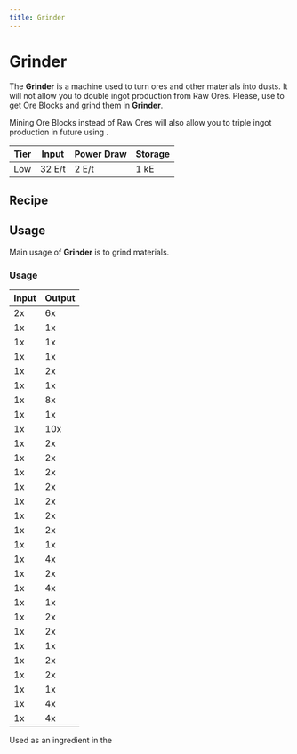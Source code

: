 ```yaml
---
title: Grinder
---
```


<ItemImage file="grinder" alt="Grinder" size="200" />

# Grinder

The **Grinder** is a machine used to turn ores and other materials into dusts. It will not allow you to double ingot production from Raw Ores. 
Please, use <McItem slug="techreborn:rock_cutter" /> to get Ore Blocks and grind them in **Grinder**.

Mining Ore Blocks instead of Raw Ores will also allow you to triple ingot production in future using <McItem slug="techreborn:industrial_grinder" />.


| Tier | Input   | Power Draw | Storage |
|------|---------|------------|---------|
| Low  | 32 E/t  | 2 E/t      | 1 kE    |


## Recipe

<CraftingTable recipe=" input minecraft:flint minecraft:flint minecraft:flint input minecraft:cobblestone techreborn:basic_machine_frame minecraft:cobblestone input air techreborn:electronic_circuit air output techreborn:grinder "/>

## Usage

Main usage of **Grinder** is to grind materials.

### Usage

| Input | Output |
|-------|--------|
| 2x <McItem slug="minecraft:bone"/> | 6x <McItem slug="minecraft:bone_meal"/> |
| 1x <McItem slug="minecraft:cobblestone"/> | 1x <McItem slug="minecraft:gravel"/> |
| 1x <McItem slug="minecraft:gravel"/> | 1x <McItem slug="minecraft:sand"/> |
| 1x <McItem slug="minecraft:netherrack"/> | 1x <McItem slug="techreborn:netherrack_dust"/> |
| 1x <McItem slug="minecraft:coal_ore"/> | 2x <McItem slug="minecraft:coal" /> |
| 1x <McItem slug="minecraft:diamond_ore"/> | 1x <McItem slug="minecraft:diamond"/> |
| 1x <McItem slug="minecraft:redstone_ore"/> | 8x <McItem slug="minecraft:redstone"/> |
| 1x <McItem slug="minecraft:emerald_ore"/> | 1x <McItem slug="minecraft:emerald"/> |
| 1x <McItem slug="minecraft:lapis_lazuli_ore"/> | 10x <McItem slug="minecraft:lapis_lazuli"/> |
| 1x <McItem slug="minecraft:iron_ore"/> | 2x <McItem slug="minecraft:raw_iron"/> |
| 1x <McItem slug="minecraft:gold_ore"/> | 2x <McItem slug="minecraft:raw_gold"/> |
| 1x <McItem slug="techreborn:bauxite_ore"/> | 2x <McItem slug="techreborn:bauxite_dust"/> |
| 1x <McItem slug="techreborn:galena_ore"/> | 2x <McItem slug="techreborn:galena_dust"/> |
| 1x <McItem slug="techreborn:lead_ore"/> | 2x <McItem slug="techreborn:raw_lead"/> |
| 1x <McItem slug="techreborn:silver_ore"/> | 2x <McItem slug="techreborn:raw_silver"/> |
| 1x <McItem slug="techreborn:tin_ore"/> | 2x <McItem slug="techreborn:raw_tin"/> |
| 1x <McItem slug="minecraft:charcoal"/> | 1x <McItem slug="techreborn:charcoal_dust"/> |
| 1x <McItem slug="minecraft:obsidian"/> | 4x <McItem slug="techreborn:obsidian_dust"/> |
| 1x <McItem slug="minecraft:andesite"/> | 2x <McItem slug="techreborn:andesite_dust"/> |
| 1x <McItem slug="minecraft:blaze_rod"/> | 4x <McItem slug="minecraft:blaze_powder"/> |
| 1x <McItem slug="minecraft:diorite"/> | 1x <McItem slug="techreborn:diorite_dust"/> |
| 1x <McItem slug="minecraft:ender_eye"/> | 2x <McItem slug="techreborn:ender_eye_dust"/> |
| 1x <McItem slug="minecraft:ender_pearl"/> | 2x <McItem slug="techreborn:ender_pearl_dust"/> |
| 1x <McItem slug="minecraft:flint"/> | 1x <McItem slug="techreborn:flint_dust"/> |
| 1x <McItem slug="minecraft:granite"/> | 2x <McItem slug="techreborn:granite_dust"/> |
| 1x <McItem slug="minecraft:nether_quartz_ore"/> | 2x <McItem slug="minecraft:quartz"/> |
| 1x <McItem slug="minecraft:quartz"/> | 1x <McItem slug="techreborn:quartz_dust"/> |
| 1x <McItem slug="minecraft:quartz_block"/> | 4x <McItem slug="techreborn:quartz_dust"/> |
| 1x <McItem slug="minecraft:white_wool"/> | 4x <McItem slug="minecraft:string"/> |


Used as an ingredient in the

<CraftingTable recipe=" input techreborn:industrial_electrolyzer techreborn:advanced_circuit techreborn:grinder input techreborn:diamond_grinding_head techreborn:diamond_grinding_head techreborn:diamond_grinding_head input techreborn:advanced_circuit techreborn:advanced_machine_frame techreborn:advanced_circuit output techreborn:industrial_grinder "/>
